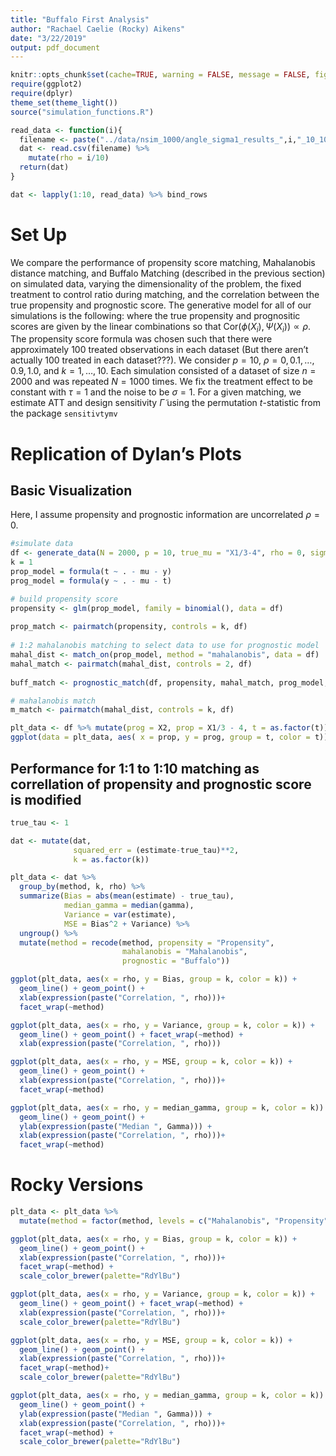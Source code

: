 ```yaml
---
title: "Buffalo First Analysis"
author: "Rachael Caelie (Rocky) Aikens"
date: "3/22/2019"
output: pdf_document
---
```


```r
knitr::opts_chunk$set(cache=TRUE, warning = FALSE, message = FALSE, fig.align = "center", fig.height = 4)
require(ggplot2)
require(dplyr)
theme_set(theme_light())
source("simulation_functions.R")
```

```r
read_data <- function(i){
  filename <- paste("../data/nsim_1000/angle_sigma1_results_",i,"_10_1000", sep = "")
  dat <- read.csv(filename) %>%
    mutate(rho = i/10)
  return(dat)
}

dat <- lapply(1:10, read_data) %>% bind_rows
```

# Set Up 

We compare the performance of propensity score matching, Mahalanobis distance matching, and Buffalo Matching (described in the previous section) on simulated data, varying the dimensionality of the problem, the fixed treatment to control ratio during matching, and the correlation between the true propensity and prognostic score. The generative model for all of our simulations is the following:
\begin{align*}
    X_i &\sim_{iid} \text{Normal}(0,I_p),\\
    T_i &\sim_{iid} \text{Bernoulli}\left(\frac{1}{1+\exp(-\phi(X_i))}\right),\\
    Y_i &=\tau T_i + \Psi(X_i) + \epsilon_i,\\
    \epsilon_i &\sim_{iid} N(0,\sigma^2),
\end{align*}
where the true propensity and prognositic scores are given by the linear combinations
\begin{align*}
    \phi(X_i) &= X_{i1}/3-4,\\
    \Psi(X_i) &=\rho X_{i1} + \sqrt{(1-\rho^2)}X_{i2},
\end{align*}
so that $\text{Cor}(\phi(X_i), \Psi(X_i)) \propto \rho$.  The propensity score formula was chosen such that there were approximately 100 treated observations in each dataset (But there aren't actually 100 treated in each dataset???). We consider $p=10$, $\rho = 0, 0.1,\hdots, 0.9, 1.0,$ and $k=1,\hdots, 10$. Each simulation consisted of a dataset of size $n=2000$ and was repeated $N=1000$ times.
We fix the treatment effect to be constant with $\tau=1$ and the noise to be $\sigma=1$.
For a given matching, we estimate ATT and design sensitivity $\tilde\Gamma$ using the permutation $t$-statistic from the package `sensitivtymv`

\pagebreak

# Replication of Dylan's Plots

## Basic Visualization

Here, I assume propensity and prognostic information are uncorrelated $\rho = 0$.

```r
#simulate data
df <- generate_data(N = 2000, p = 10, true_mu = "X1/3-4", rho = 0, sigma = 1)
k = 1
prop_model = formula(t ~ . - mu - y)
prog_model = formula(y ~ . - mu - t)

# build propensity score
propensity <- glm(prop_model, family = binomial(), data = df)
  
prop_match <- pairmatch(propensity, controls = k, df)
  
# 1:2 mahalanobis matching to select data to use for prognostic model
mahal_dist <- match_on(prop_model, method = "mahalanobis", data = df)
mahal_match <- pairmatch(mahal_dist, controls = 2, df) 
  
buff_match <- prognostic_match(df, propensity, mahal_match, prog_model, k)

# mahalanobis match
m_match <- pairmatch(mahal_dist, controls = k, df)

plt_data <- df %>% mutate(prog = X2, prop = X1/3 - 4, t = as.factor(t)) %>% select(c(t, prog, prop))
ggplot(data = plt_data, aes( x = prop, y = prog, group = t, color = t)) + geom_point(alpha = 0.8)
```
\pagebreak

## Performance for 1:1 to 1:10 matching as correllation of propensity and prognostic score is modified

```r
true_tau <- 1

dat <- mutate(dat, 
              squared_err = (estimate-true_tau)**2,
              k = as.factor(k))

plt_data <- dat %>% 
  group_by(method, k, rho) %>% 
  summarize(Bias = abs(mean(estimate) - true_tau), 
            median_gamma = median(gamma), 
            Variance = var(estimate),
            MSE = Bias^2 + Variance) %>%
  ungroup() %>%
  mutate(method = recode(method, propensity = "Propensity", 
                         mahalanobis = "Mahalanobis", 
                         prognostic = "Buffalo"))
```

```r
ggplot(plt_data, aes(x = rho, y = Bias, group = k, color = k)) +
  geom_line() + geom_point() +
  xlab(expression(paste("Correlation, ", rho)))+
  facet_wrap(~method) 

ggplot(plt_data, aes(x = rho, y = Variance, group = k, color = k)) +
  geom_line() + geom_point() + facet_wrap(~method) +
  xlab(expression(paste("Correlation, ", rho)))

ggplot(plt_data, aes(x = rho, y = MSE, group = k, color = k)) +
  geom_line() + geom_point() + 
  xlab(expression(paste("Correlation, ", rho)))+
  facet_wrap(~method)

ggplot(plt_data, aes(x = rho, y = median_gamma, group = k, color = k)) +
  geom_line() + geom_point() +
  ylab(expression(paste("Median ", Gamma))) +
  xlab(expression(paste("Correlation, ", rho)))+
  facet_wrap(~method)
```

\pagebreak

# Rocky Versions

```r
plt_data <- plt_data %>%
  mutate(method = factor(method, levels = c("Mahalanobis", "Propensity", "Buffalo")))
```

```r
ggplot(plt_data, aes(x = rho, y = Bias, group = k, color = k)) +
  geom_line() + geom_point() +
  xlab(expression(paste("Correlation, ", rho)))+
  facet_wrap(~method) +
  scale_color_brewer(palette="RdYlBu")

ggplot(plt_data, aes(x = rho, y = Variance, group = k, color = k)) +
  geom_line() + geom_point() + facet_wrap(~method) +
  xlab(expression(paste("Correlation, ", rho)))+
  scale_color_brewer(palette="RdYlBu")

ggplot(plt_data, aes(x = rho, y = MSE, group = k, color = k)) +
  geom_line() + geom_point() + 
  xlab(expression(paste("Correlation, ", rho)))+
  facet_wrap(~method)+
  scale_color_brewer(palette="RdYlBu")

ggplot(plt_data, aes(x = rho, y = median_gamma, group = k, color = k)) +
  geom_line() + geom_point() +
  ylab(expression(paste("Median ", Gamma))) +
  xlab(expression(paste("Correlation, ", rho)))+
  facet_wrap(~method) + 
  scale_color_brewer(palette="RdYlBu")
```

